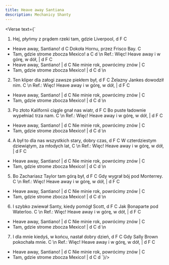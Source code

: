 ```yaml
---
title: Heave away Santiana
description: Mechanicy Shanty
---
```



<Verse text={`
1. Hej, płyńmy z prądem rzeki tam, gdzie Liverpool,  d F C
- Heave away, Santiano!                              d C
Dokoła Hornu, przez Frisco Bay.                      C
- Tam, gdzie strome zbocza Mexico!                   a C d
\n
Ref.: Więc! Heave away i w górę, w dół, | d F C
- Heave away, Santiano! | d C
Nie minie rok, powrócimy znów | C
- Tam, gdzie strome zbocza Mexico! | d C d
\n
2. Ten kliper dla załogi zawsze piekłem był, d F C
Żelazny Jankes dowodził nim. C
\n
Ref.: Więc! Heave away i w górę, w dół, | d F C
- Heave away, Santiano! | d C
Nie minie rok, powrócimy znów | C
- Tam, gdzie strome zbocza Mexico! | d C d
\n
3. Po złoto Kalifornii ciągle gnał nas wiatr, d F C
Bo puste ładownie wypełniać trza nam. C
\n
Ref.: Więc! Heave away i w górę, w dół, | d F C
- Heave away, Santiano! | d C
Nie minie rok, powrócimy znów | C
- Tam, gdzie strome zbocza Mexico! | d C d
\n
4. A był to dla nas wszystkich stary, dobry czas, d F C
W czterdziestym dziewiątym, za młodych lat, C
\n
Ref.: Więc! Heave away i w górę, w dół, | d F C
- Heave away, Santiano! | d C
Nie minie rok, powrócimy znów | C
- Tam, gdzie strome zbocza Mexico! | d C d
\n
5. Bo Zachariasz Taylor tam górą był, d F C
Gdy wygrał bój pod Monterrey. C
\n
Ref.: Więc! Heave away i w górę, w dół, | d F C
- Heave away, Santiano! | d C
Nie minie rok, powrócimy znów | C
- Tam, gdzie strome zbocza Mexico! | d C d
\n
6. I szybko zwiewał Santy, kiedy pomógł Scott, d F C
Jak Bonaparte pod Waterloo. C
\n
Ref.: Więc! Heave away i w górę, w dół, | d F C
- Heave away, Santiano! | d C
Nie minie rok, powrócimy znów | C
- Tam, gdzie strome zbocza Mexico! | d C d
\n
7. I dla mnie kiedyś, w końcu, nastał dobry dzień, d F C
Gdy Sally Brown pokochała mnie. C
\n
Ref.: Więc! Heave away i w górę, w dół, | d F C
- Heave away, Santiano! | d C
Nie minie rok, powrócimy znów | C
- Tam, gdzie strome zbocza Mexico! | d C d
`}/>
